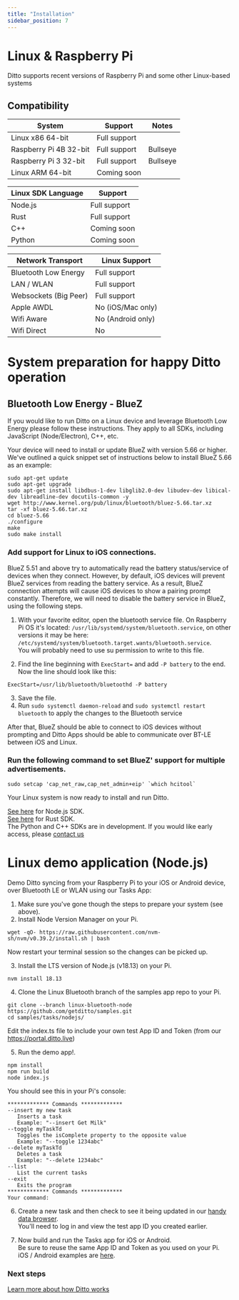 ```yaml
---
title: "Installation"
sidebar_position: 7
---
```


# Linux & Raspberry Pi

Ditto supports recent versions of Raspberry Pi and some other Linux-based systems

## Compatibility

| System                 | Support         | Notes    |
| ---------------------- | --------------- | -------- |
| Linux x86 64-bit       | Full support    |          |
| Raspberry Pi 4B 32-bit | Full support    | Bullseye |
| Raspberry Pi 3 32-bit  | Full support    | Bullseye |
| Linux ARM 64-bit       | Coming soon     |          |


| Linux SDK Language | Support      |
| ------------------ | ------------ |
| Node.js            | Full support |
| Rust               | Full support |
| C++                | Coming soon  |
| Python             | Coming soon  |


| Network Transport     | Linux Support     |
| --------------------- | ----------------- |
| Bluetooth Low Energy  | Full support      |
| LAN / WLAN            | Full support      |
| Websockets (Big Peer) | Full support      |
| Apple AWDL            | No (iOS/Mac only) |
| Wifi Aware            | No (Android only) |
| Wifi Direct           | No                |


# System preparation for happy Ditto operation

## Bluetooth Low Energy - BlueZ

If you would like to run Ditto on a Linux device and leverage Bluetooth Low
Energy please follow these instructions. They apply to all SDKs, including 
JavaScript (Node/Electron), C++, etc.

Your device will need to install or update BlueZ with version 5.66 or higher.
We've outlined a quick snippet set of instructions below to install BlueZ 5.66 as an example:

```
sudo apt-get update
sudo apt-get upgrade
sudo apt-get install libdbus-1-dev libglib2.0-dev libudev-dev libical-dev libreadline-dev docutils-common -y
wget http://www.kernel.org/pub/linux/bluetooth/bluez-5.66.tar.xz
tar -xf bluez-5.66.tar.xz
cd bluez-5.66
./configure
make
sudo make install
```

### Add support for Linux to iOS connections.

BlueZ 5.51 and above try to automatically read the battery status/service of
devices when they connect. However, by default, iOS devices will prevent BlueZ
services from reading the battery service. As a result, BlueZ connection
attempts will cause iOS devices to show a pairing prompt constantly. Therefore,
we will need to disable the battery service in BlueZ, using the following steps.  

1. With your favorite editor, open the bluetooth service file. On Raspberry Pi OS it's located: `/usr/lib/systemd/system/bluetooth.service`,
on other versions it may be here: `/etc/systemd/system/bluetooth.target.wants/bluetooth.service`.  
You will probably need to use su permission to write to this file.

2. Find the line beginning with `ExecStart=` and add `-P battery` to the end. Now the line should look like this:

```
ExecStart=/usr/lib/bluetooth/bluetoothd -P battery
```

3. Save the file.
4. Run `sudo systemctl daemon-reload` and `sudo systemctl restart bluetooth` to apply the changes to the Bluetooth service

After that, BlueZ should be able to connect to iOS devices without prompting and
Ditto Apps should be able to communicate over BT-LE between iOS and Linux.

### Run the following command to set BlueZ' support for multiple advertisements.

```
sudo setcap 'cap_net_raw,cap_net_admin+eip' `which hcitool` 
```

Your Linux system is now ready to install and run Ditto.

[See here](https://docs.ditto.live/javascript/installation) for Node.js SDK.  
[See here](https://docs.ditto.live/rust/installation) for Rust SDK.  
The Python and C++ SDKs are in development. If you would like early access, please [contact us](https://www.ditto.live/about/contact)

# Linux demo application (Node.js)

Demo Ditto syncing from your Raspberry Pi to your iOS or Android device, over Bluetooth LE or WLAN using our Tasks App:

1) Make sure you've gone though the steps to prepare your system (see above). 
2) Install Node Version Manager on your Pi.  

```
wget -qO- https://raw.githubusercontent.com/nvm-sh/nvm/v0.39.2/install.sh | bash
```
Now restart your terminal session so the changes can be picked up.

3) Install the LTS version of Node.js (v18.13) on your Pi.  

```
nvm install 18.13
```

4) Clone the Linux Bluetooth branch of the samples app repo to your Pi.  

```
git clone --branch linux-bluetooth-node https://github.com/getditto/samples.git
cd samples/tasks/nodejs/
```
Edit the index.ts file to include your own test App ID and Token (from our https://portal.ditto.live)

5) Run the demo app!.  
```
npm install
npm run build
node index.js
```

You should see this in your Pi's console:
```
************* Commands *************
--insert my new task
   Inserts a task
   Example: "--insert Get Milk"
--toggle myTaskTd
   Toggles the isComplete property to the opposite value
   Example: "--toggle 1234abc"
--delete myTaskTd
   Deletes a task
   Example: "--delete 1234abc"
--list
   List the current tasks
--exit
   Exits the program
************* Commands *************
Your command:
```

6) Create a new task and then check to see it being updated in our [handy data browser](https://portal.ditto.live).  
You'll need to log in and view the test app ID you created earlier.  

7) Now build and run the Tasks app for iOS or Android.  
Be sure to reuse the same App ID and Token as you used on your Pi.  
iOS / Android examples are [here](https://github.com/getditto/samples/tree/main/tasks).  

### Next steps
[Learn more about how Ditto works](https://docs.ditto.live/rust/common/concepts/overview)
